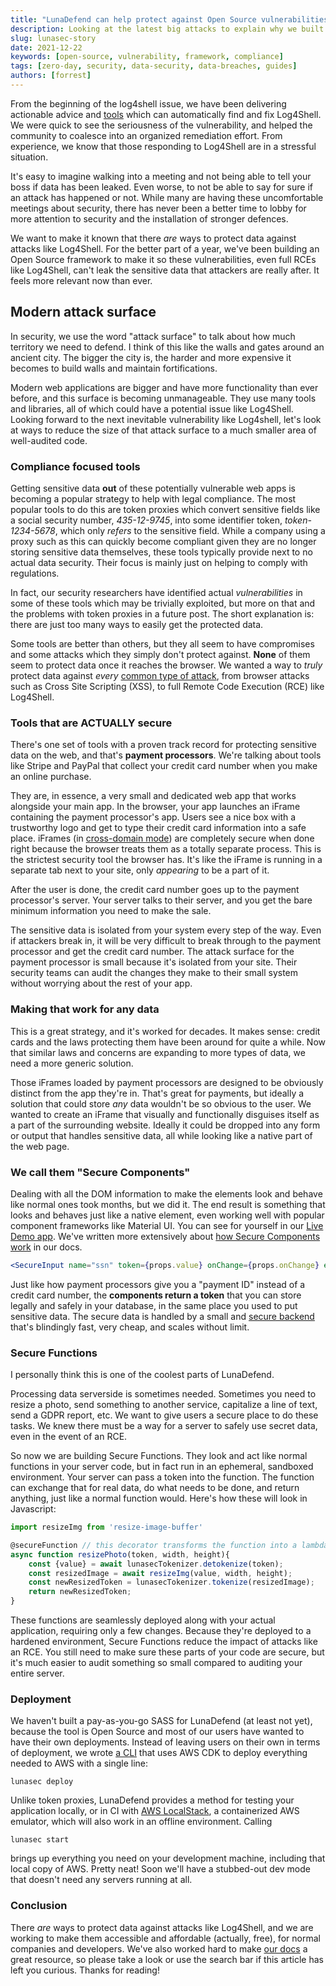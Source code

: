 ```yaml
---
title: "LunaDefend can help protect against Open Source vulnerabilities"
description: Looking at the latest big attacks to explain why we built the LunaDefend Framework.
slug: lunasec-story
date: 2021-12-22
keywords: [open-source, vulnerability, framework, compliance]
tags: [zero-day, security, data-security, data-breaches, guides]
authors: [forrest]
---
```


<!--
  ~ Copyright by LunaSec (owned by Refinery Labs, Inc)
  ~
  ~ Licensed under the Creative Commons Attribution-ShareAlike 4.0 International
  ~ (the "License"); you may not use this file except in compliance with the
  ~ License. You may obtain a copy of the License at
  ~
  ~ https://creativecommons.org/licenses/by-sa/4.0/legalcode
  ~
  ~ See the License for the specific language governing permissions and
  ~ limitations under the License.
  ~
-->

From the beginning of the log4shell issue, we have been delivering actionable advice and
[tools](/blog/log4j-zero-day-mitigation-guide#automatically-scanning-your-pack) which can
automatically find and fix Log4Shell. We were quick to see the seriousness of the vulnerability,
and helped the community to coalesce into an organized remediation effort. From experience, we
know that those responding to Log4Shell are in a stressful situation.

It's easy to imagine walking into a meeting
 and not being able to tell your boss if data has been leaked. Even worse,
to not be able to say for sure if an attack has happened or not.
While many are having these uncomfortable meetings about security, there has never been a better time
to lobby for more attention to security and the installation of stronger defences.

We want to make it known that there *are* ways to protect data against attacks like Log4Shell. For the better part of a year,
we've been building an Open Source framework to make it so these vulnerabilities, even full RCEs like Log4Shell, can't leak the sensitive data
that attackers are really after. It feels more relevant now than ever.

<!--truncate-->

## Modern attack surface
In security, we use the word "attack surface" to talk about how much territory we need to defend.
I think of this like the walls and gates around an ancient city. The bigger
the city is, the harder and more expensive it becomes to build walls and maintain fortifications.

Modern web applications are bigger and have more functionality than ever before, and this surface is becoming unmanageable.
They use many tools and libraries, all of which could have a potential issue like Log4Shell. Looking forward to the next
inevitable vulnerability like Log4shell,
let's look at ways to reduce the size of that attack surface to a much smaller area of well-audited code.

### Compliance focused tools
Getting sensitive data **out** of these potentially vulnerable web apps is becoming a popular strategy to help with legal compliance.
The most popular tools to do this
are token proxies which convert sensitive fields like a social security number, *435-12-9745*,
into some identifier token, *token-1234-5678*, which only _refers_ to the sensitive field. While a company using a proxy such as this can quickly
become compliant given they are no longer storing sensitive data themselves, these tools typically provide next to no actual data security.
Their focus is mainly just on helping to comply with regulations.

In fact, our security researchers have identified actual _vulnerabilities_ in some of these tools which may be trivially exploited, but more on that and the problems with token proxies in a future post. The short explanation is:
there are just too many ways to easily get the protected data.

Some tools are better than others, but they all seem to have compromises and some attacks which they simply don't protect against.
**None** of them seem to protect data once it reaches the browser.
We wanted a way to *truly* protect data against *every* [common type of attack](/pages/how-it-works/security/vulns-and-mitigations),
from browser attacks such as Cross Site Scripting (XSS), to full Remote Code Execution (RCE) like Log4Shell.

### Tools that are ACTUALLY secure
There's one set of tools with a proven track record for protecting sensitive data on the web, and that's **payment processors**.
We're talking about tools like Stripe and PayPal that collect your credit card number when you make an online purchase.

They are, in essence, a very small and dedicated web app that
works alongside your main app. In the browser, your app launches an iFrame containing the payment processor's app. Users see a nice box with a trustworthy logo
and get to type their credit card information into a safe place. iFrames (in [cross-domain mode](/pages/how-it-works/secure-components)) are
completely secure when done right because the browser treats them as a totally separate process. This is the strictest security
tool the browser has. It's like the iFrame is running in a separate tab next to your site, only *appearing* to be a part of it.

After the user is done, the credit card number goes up to the payment processor's server. Your server talks to their server,
and you get the bare minimum information you need to make the sale.

The sensitive data is isolated from your system every step of the way. Even if attackers break in,
it will be very difficult to break through to the payment processor and get the credit card number. The attack surface for the payment processor
is small because it's isolated from your site. Their security teams can audit the changes they make to their small system without worrying about the rest of your app.

### Making that work for any data
This is a great strategy, and it's worked for decades. It makes sense: credit cards and the laws protecting them have been
around for quite a while. Now that similar laws and concerns are expanding to more types of data, we need a more generic solution.

Those iFrames loaded by payment processors are designed to be obviously distinct from the app they're in. That's great for payments,
but ideally a solution that could store *any* data wouldn't be so obvious to the user. We wanted to create an iFrame that visually and functionally disguises
itself as a part of the surrounding website. Ideally it could be dropped into any form or output that handles sensitive data,
all while looking like a native part of the web page.

### We call them "Secure Components"
Dealing with all the DOM information to make the elements look and behave like normal ones took months, but we did it.
The end result is something that looks and behaves just like a native element, even working well with popular
component frameworks like Material UI. You can see for yourself in our [Live Demo app](https://app.lunasec.dev/). We've written
more extensively about [how Secure Components work](/pages/how-it-works/secure-components) in our docs.

```jsx title="A Secure Component in React, replaces a normal <input>"
<SecureInput name="ssn" token={props.value} onChange={props.onChange} errorHandler={props.handleError} />
```
Just like how payment processors give you a "payment ID" instead of a credit card number, the **components return a token** that you
can store legally and safely in your database, in the same place you used to put sensitive data. The secure data is handled
by a small and [secure backend](/pages/how-it-works/tokens) that's blindingly fast, very cheap, and scales without limit.

### Secure Functions
I personally think this is one of the coolest parts of LunaDefend.

Processing data serverside is sometimes needed. Sometimes you need to resize a photo, send something to another service,
capitalize a line of text, send a GDPR report, etc. We want to give users a secure place to do these tasks. We knew there must
be a way for a server to safely use secret data, even in the event of an RCE.

So now we are building Secure Functions. They look and act like normal functions in your server code, but in fact run in an ephemeral, sandboxed environment.
Your server can pass a token into the function. The function can exchange that for real data, do what needs to be done, and return anything, just like a normal function would.
Here's how these will look in Javascript:
```typescript title="Secure Photo Resize Example"
import resizeImg from 'resize-image-buffer'

@secureFunction // this decorator transforms the function into a lambda
async function resizePhoto(token, width, height){
    const {value} = await lunasecTokenizer.detokenize(token);
    const resizedImage = await resizeImg(value, width, height);
    const newResizedToken = lunasecTokenizer.tokenize(resizedImage);
    return newResizedToken;
}
```
These functions are seamlessly deployed along with your actual application, requiring only a few changes. Because they're deployed to a hardened environment,
Secure Functions reduce the impact of attacks like an RCE. You still
need to make sure these parts of your code are secure, but it's much easier to audit something so small compared to auditing
your entire server.

### Deployment
We haven't built a pay-as-you-go SASS for LunaDefend (at least not yet), because the tool is Open Source and most of our users have wanted to have their own deployments.
Instead of leaving users on their own in terms of deployment, we wrote [a CLI](/pages/deployment/deploy-with-aws) that uses AWS CDK to deploy
everything needed to AWS with a single line:
```shell
lunasec deploy
```

Unlike token proxies, LunaDefend provides a method for testing your application locally, or in CI with
 [AWS LocalStack](https://github.com/localstack/localstack), a containerized AWS emulator, which will also work in an offline environment. Calling
```shell
lunasec start
```
brings up everything you need on your development machine, including that local copy of AWS.  Pretty neat! Soon we'll have
a stubbed-out dev mode that doesn't need any servers running at all.

### Conclusion
There *are* ways to protect data against attacks like Log4Shell, and we are working to make them accessible
and affordable (actually, free), for normal companies and developers. We've also worked hard to make [our docs](/pages/overview/introduction)
a great resource, so please take a look or use the search bar if
this article has left you curious.  Thanks for reading!
